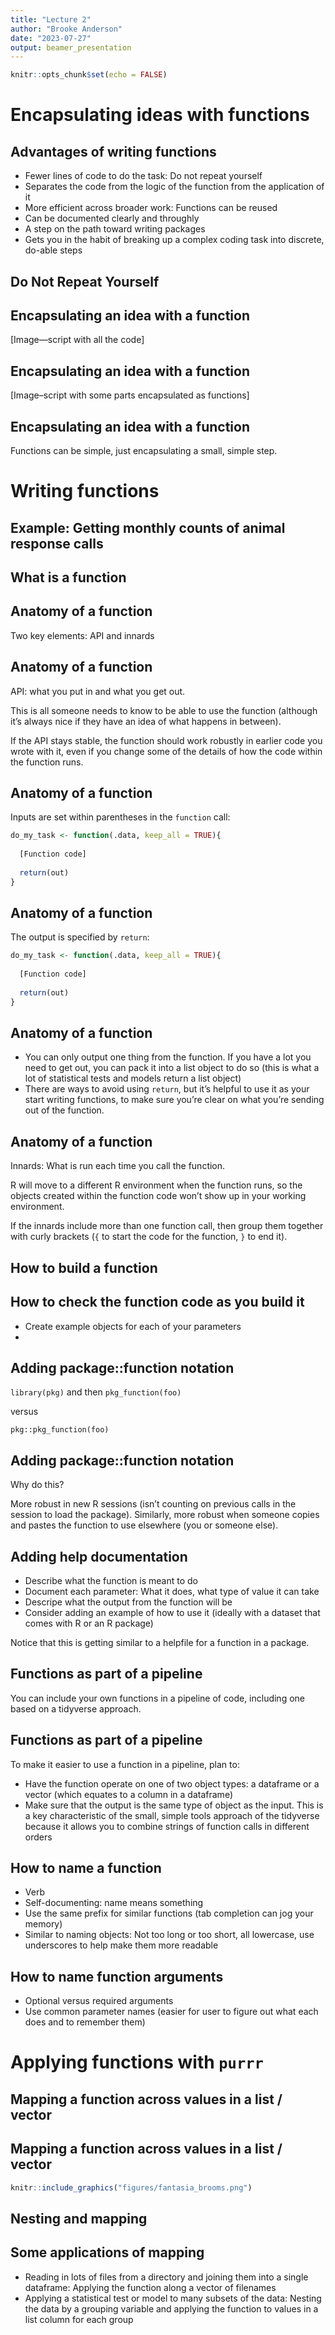 ```yaml
---
title: "Lecture 2"
author: "Brooke Anderson"
date: "2023-07-27"
output: beamer_presentation
---
```


```r
knitr::opts_chunk$set(echo = FALSE)
```

# Encapsulating ideas with functions

## Advantages of writing functions

- Fewer lines of code to do the task: Do not repeat yourself
- Separates the code from the logic of the function from the application of it
- More efficient across broader work: Functions can be reused
- Can be documented clearly and throughly
- A step on the path toward writing packages
- Gets you in the habit of breaking up a complex coding task into discrete, 
do-able steps

## Do Not Repeat Yourself

## Encapsulating an idea with a function

[Image---script with all the code]

## Encapsulating an idea with a function

[Image--script with some parts encapsulated as functions]

## Encapsulating an idea with a function

Functions can be simple, just encapsulating a small, simple step. 



# Writing functions

## Example: Getting monthly counts of animal response calls

## What is a function

## Anatomy of a function

Two key elements: API and innards

## Anatomy of a function

API: what you put in and what you get out. 

This is all someone needs to know to be able to use the function (although
it's always nice if they have an idea of what happens in between). 

If the API stays stable, the function should work robustly in earlier code
you wrote with it, even if you change some of the details of how the code 
within the function runs.

## Anatomy of a function

Inputs are set within parentheses in the `function` call: 

```r
do_my_task <- function(.data, keep_all = TRUE){
  
  [Function code]
  
  return(out)
}
```

## Anatomy of a function

The output is specified by `return`: 

```r
do_my_task <- function(.data, keep_all = TRUE){
  
  [Function code]
  
  return(out)
}
```

## Anatomy of a function

- You can only output one thing from the function. If you have a lot you need 
to get out, you can pack it into a list object to do so (this is what a 
lot of statistical tests and models return a list object)
- There are ways to avoid using `return`, but it's helpful to use it as your 
start writing functions, to make sure you're clear on what you're sending out 
of the function.

## Anatomy of a function

Innards: What is run each time you call the function.

R will move to a different R environment when the function runs, so the objects
created within the function code won't show up in your working environment. 

If the innards include more than one function call, then group them together with 
curly brackets (`{` to start the code for the function, `}` to end it).

## How to build a function

## How to check the function code as you build it

- Create example objects for each of your parameters
- 

## Adding package::function notation

`library(pkg)` and then `pkg_function(foo)`

versus

`pkg::pkg_function(foo)`

## Adding package::function notation

Why do this?

More robust in new R sessions (isn't counting on previous calls in the session
to load the package). Similarly, more robust when someone copies and pastes
the function to use elsewhere (you or someone else). 

## Adding help documentation

- Describe what the function is meant to do
- Document each parameter: What it does, what type of value it can take
- Descripe what the output from the function will be
- Consider adding an example of how to use it (ideally with a dataset
that comes with R or an R package)

Notice that this is getting similar to a helpfile for a function 
in a package. 

## Functions as part of a pipeline

You can include your own functions in a pipeline of code, including one 
based on a tidyverse approach. 

## Functions as part of a pipeline

To make it easier to use a function in a pipeline, plan to: 

- Have the function operate on one of two object types: a dataframe or a vector 
(which equates to a column in a dataframe)
- Make sure that the output is the same type of object as the input. This 
is a key characteristic of the small, simple tools approach of the tidyverse
because it allows you to combine strings of function calls in different orders

## How to name a function

- Verb
- Self-documenting: name means something
- Use the same prefix for similar functions (tab completion can jog your memory)
- Similar to naming objects: Not too long or too short, all lowercase, 
use underscores to help make them more readable

## How to name function arguments

- Optional versus required arguments
- Use common parameter names (easier for user to figure out what each does
and to remember them)

# Applying functions with `purrr`

## Mapping a function across values in a list / vector

## Mapping a function across values in a list / vector

```r
knitr::include_graphics("figures/fantasia_brooms.png")
```

## Nesting and mapping

## Some applications of mapping

- Reading in lots of files from a directory and joining them into a single 
dataframe: Applying the function along a vector of filenames
- Applying a statistical test or model to many subsets of the data: Nesting
the data by a grouping variable and applying the function to values in a list column 
for each group

